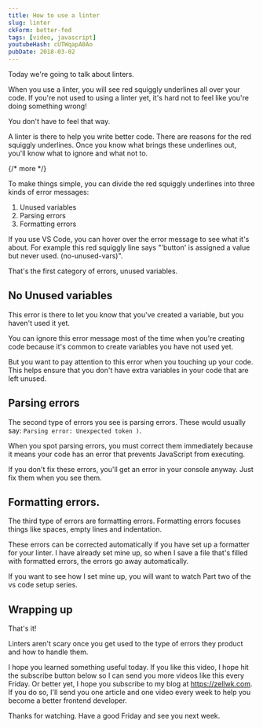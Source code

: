 ```yaml
---
title: How to use a linter
slug: linter
ckForm: better-fed
tags: [video, javascript]
youtubeHash: cUTWqapA0Ao
pubDate: 2018-03-02
---
```


Today we're going to talk about linters.

When you use a linter, you will see red squiggly underlines all over your code. If you're not used to using a linter yet, it's hard not to feel like you're doing something wrong!

You don't have to feel that way.

A linter is there to help you write better code. There are reasons for the red squiggly underlines. Once you know what brings these underlines out, you'll know what to ignore and what not to.

{/* more */}

To make things simple, you can divide the red squiggly underlines into three kinds of error messages:

1. Unused variables
2. Parsing errors
3. Formatting errors

If you use VS Code, you can hover over the error message to see what it's about. For example this red squiggly line says "'button' is assigned a value but never used. (no-unused-vars)".

That's the first category of errors, unused variables.

## No Unused variables

This error is there to let you know that you've created a variable, but you haven't used it yet.

You can ignore this error message most of the time when you're creating code because it's common to create variables you have not used yet.

But you want to pay attention to this error when you touching up your code. This helps ensure that you don't have extra variables in your code that are left unused.

## Parsing errors

The second type of errors you see is parsing errors. These would usually say: `Parsing error: Unexpected token )`.

When you spot parsing errors, you must correct them immediately because it means your code has an error that prevents JavaScript from executing.

If you don't fix these errors, you'll get an error in your console anyway. Just fix them when you see them.

## Formatting errors.

The third type of errors are formatting errors. Formatting errors focuses things like spaces, empty lines and indentation.

These errors can be corrected automatically if you have set up a formatter for your linter. I have already set mine up, so when I save a file that's filled with formatted errors, the errors go away automatically.

If you want to see how I set mine up, you will want to watch Part two of the vs code setup series.

## Wrapping up

That's it!

Linters aren't scary once you get used to the type of errors they product and how to handle them.

I hope you learned something useful today. If you like this video, I hope hit the subscribe button below so I can send you more videos like this every Friday. Or better yet, I hope you subscribe to my blog at https://zellwk.com. If you do so, I'll send you one article and one video every week to help you become a better frontend developer.

Thanks for watching. Have a good Friday and see you next week.
